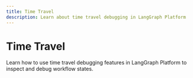 ```yaml
---
title: Time Travel
description: Learn about time travel debugging in LangGraph Platform
---
```


# Time Travel

Learn how to use time travel debugging features in LangGraph Platform to inspect and debug workflow states. 